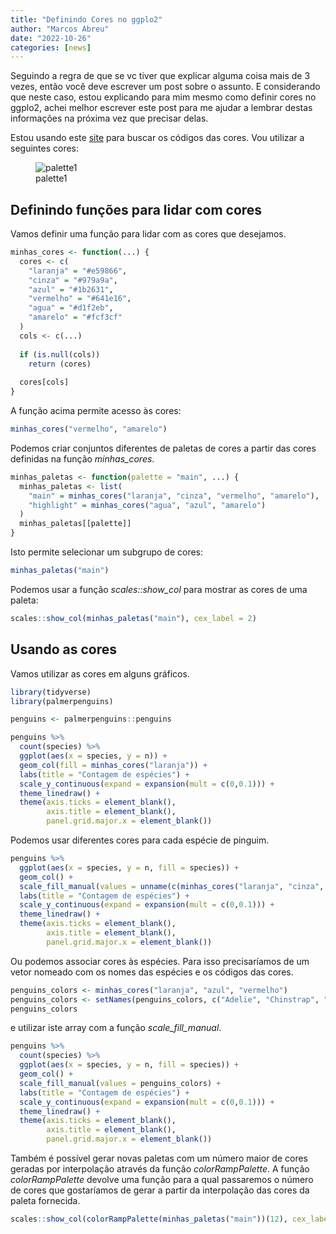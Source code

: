 ```yaml
---
title: "Definindo Cores no ggplo2"
author: "Marcos Abreu"
date: "2022-10-26"
categories: [news]
---
```


Seguindo a regra de que se vc tiver que explicar alguma coisa mais de 3 vezes, então você deve escrever um post sobre o assunto. E considerando que neste caso, estou explicando para mim mesmo como definir cores no ggplo2, achei melhor escrever este post para me ajudar a lembrar destas informações na próxima vez que precisar delas.

Estou usando este [site](https://htmlcolorcodes.com) para buscar os códigos das cores. Vou utilizar a seguintes cores:

![palette1](./palette1.png)

## Definindo funções para lidar com cores

Vamos definir uma função para lidar com as cores que desejamos.

```r
minhas_cores <- function(...) {
  cores <- c(
    "laranja" = "#e59866",
    "cinza" = "#979a9a",
    "azul" = "#1b2631",
    "vermelho" = "#641e16",
    "agua" = "#d1f2eb",
    "amarelo" = "#fcf3cf"
  )
  cols <- c(...)
  
  if (is.null(cols))
    return (cores)
  
  cores[cols]
}

```

A função acima permite acesso às cores:

```r
minhas_cores("vermelho", "amarelo")

```

Podemos criar conjuntos diferentes de paletas de cores a partir das cores definidas na função *minhas_cores*.

```r
minhas_paletas <- function(palette = "main", ...) {
  minhas_paletas <- list(
    "main" = minhas_cores("laranja", "cinza", "vermelho", "amarelo"),
    "highlight" = minhas_cores("agua", "azul", "amarelo")
  )
  minhas_paletas[[palette]]
}

```

Isto permite selecionar um subgrupo de cores:

```r
minhas_paletas("main")
```

Podemos usar a função *scales::show_col* para mostrar as cores de uma paleta:

```r
scales::show_col(minhas_paletas("main"), cex_label = 2)

```

## Usando as cores

Vamos utilizar as cores em alguns gráficos.

```r
library(tidyverse)
library(palmerpenguins)

penguins <- palmerpenguins::penguins

penguins %>% 
  count(species) %>% 
  ggplot(aes(x = species, y = n)) +
  geom_col(fill = minhas_cores("laranja")) +
  labs(title = "Contagem de espécies") +
  scale_y_continuous(expand = expansion(mult = c(0,0.1))) +
  theme_linedraw() +
  theme(axis.ticks = element_blank(),
        axis.title = element_blank(),
        panel.grid.major.x = element_blank())
```

Podemos usar diferentes cores para cada espécie de pinguim.

```r
penguins %>% 
  ggplot(aes(x = species, y = n, fill = species)) + 
  geom_col() +
  scale_fill_manual(values = unname(c(minhas_cores("laranja", "cinza", "amarelo")))) +
  labs(title = "Contagem de espécies") +
  scale_y_continuous(expand = expansion(mult = c(0,0.1))) +
  theme_linedraw() +
  theme(axis.ticks = element_blank(),
        axis.title = element_blank(),
        panel.grid.major.x = element_blank())

```

Ou podemos associar cores às espécies. Para isso precisaríamos de um vetor nomeado com os nomes das espécies e os códigos das cores.

```r
penguins_colors <- minhas_cores("laranja", "azul", "vermelho")
penguins_colors <- setNames(penguins_colors, c("Adelie", "Chinstrap", "Gentoo"))
penguins_colors

```

e utilizar iste array com a função *scale_fill_manual*.

```r
penguins %>% 
  count(species) %>% 
  ggplot(aes(x = species, y = n, fill = species)) +
  geom_col() +
  scale_fill_manual(values = penguins_colors) +
  labs(title = "Contagem de espécies") +
  scale_y_continuous(expand = expansion(mult = c(0,0.1))) +
  theme_linedraw() +
  theme(axis.ticks = element_blank(),
        axis.title = element_blank(),
        panel.grid.major.x = element_blank())
```

Também é possível gerar novas paletas com um número maior de cores geradas por interpolação através da função *colorRampPalette*. A função *colorRampPalette* devolve uma função para a qual passaremos o número de cores que gostaríamos de gerar a partir da interpolação das cores da paleta fornecida.

```r
scales::show_col(colorRampPalette(minhas_paletas("main"))(12), cex_label = 1)
```
